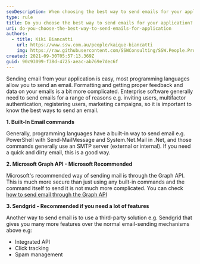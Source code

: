 ```yaml
---
seoDescription: When choosing the best way to send emails for your application, consider using Microsoft Graph API for security and ease of use. For more features, opt for Sendgrid's integrated API with click tracking and spam management.
type: rule
title: Do you choose the best way to send emails for your application?
uri: do-you-choose-the-best-way-to-send-emails-for-application
authors:
  - title: Kiki Biancatti
    url: https://www.ssw.com.au/people/kaique-biancatti
    img: https://raw.githubusercontent.com/SSWConsulting/SSW.People.Profiles/main/Kaique-Biancatti/Images/Kaique-Biancatti-Profile.jpg
created: 2021-09-30T05:57:13.369Z
guid: 90c93099-f38d-4725-aeac-ab769e7dec6f
---
```


Sending email from your application is easy, most programming languages allow you to send an email. Formatting and getting proper feedback and data on your emails is a bit more complicated.
Enterprise software generally need to send emails for a range of reasons e.g. inviting users, multifactor authentication, registering users, marketing campaigns, so it is important to know the best ways to send an email.

**1. Built-In Email commands**

Generally, programming languages have a built-in way to send email e.g. PowerShell with Send-MailMessage and System.Net.Mail in .Net, and those commands generally use an SMTP server (external or internal).
If you need a quick and dirty email, this is a good way.

**2. Microsoft Graph API - Microsoft Recommended**

Microsoft's recommended way of sending mail is through the Graph API. This is much more secure than just using any built-in commands and the command itself to send it is not much more complicated.
You can check [how to send email through the Graph API](https://docs.microsoft.com/en-us/graph/api/user-sendmail?view=graph-rest-1.0&tabs=http)

**3. Sendgrid - Recommended if you need a lot of features**

Another way to send email is to use a third-party solution e.g. Sendgrid that gives you many more features over the normal email-sending mechanisms above e.g:

- Integrated API
- Click tracking
- Spam management